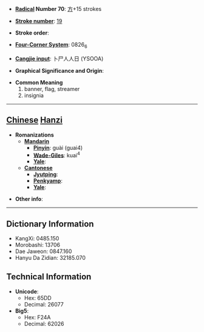 * '''[[Wiktionary:Chinese radical index| Radical]] Number 70''': [[Wiktionary:Chinese radical index 方|方]]+15 strokes

* '''[[Wiktionary:Chinese total strokes index|Stroke number]]''': [[Wiktionary:Chinese total strokes index 19|19]]

* '''Stroke order''': 

* '''[[Wiktionary:Chinese four corner index|Four-Corner System]]''': 0826<sub>6</sub>

* '''[[Wiktionary:Chinese Cangjie index|Cangjie input]]''': 卜尸人人日 (YSOOA)

* '''Graphical Significance and Origin''': 

* '''Common Meaning'''
*#banner, flag, streamer
*# insignia


----

== [[Chinese]] [[Hanzi]] ==

* '''Romanizations'''
** '''[[Mandarin]]'''
*** '''[[Pinyin]]''': guài (guai4)
*** '''[[Wade-Giles]]''': kuai<sup>4</sup>
*** '''[[Yale]]''': 
** '''[[Cantonese]]'''
*** '''[[Jyutping]]''':
*** '''[[Penkyamp]]''': 
*** '''[[Yale]]''': 

* '''Other info''': 

----

== Dictionary Information ==

* KangXi: 0485.150
* Morobashi: 13706
* Dae Jaweon: 0847.160
* Hanyu Da Zidian: 32185.070

== Technical Information ==

* '''Unicode''':
** Hex: 65DD
** Decimal: 26077
* '''Big5''':
** Hex: F24A
** Decimal: 62026